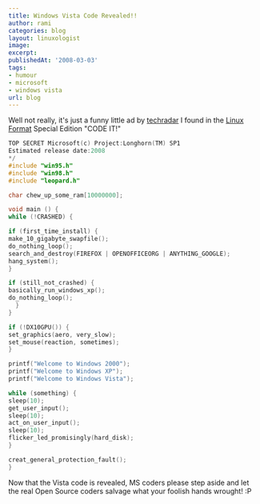 ```yaml
---
title: Windows Vista Code Revealed!!
author: rami
categories: blog
layout: linuxologist
image:
excerpt:
publishedAt: '2008-03-03'
tags:
- humour
- microsoft
- windows vista
url: blog
---
```


Well not really, it's just a funny little ad by [techradar](http://www.techradar.com "techradar") I found in the [Linux Format](http://www.linuxformat.co.uk "Linux Format") Special Edition "CODE IT!"
  
```c
TOP SECRET Microsoft(c) Project:Longhorn(TM) SP1 
Estimated release date:2008 
*/ 
#include "win95.h" 
#include "win98.h" 
#include "leopard.h"

char chew_up_some_ram[10000000];

void main () { 
while (!CRASHED) {

if (first_time_install) { 
make_10_gigabyte_swapfile(); 
do_nothing_loop(); 
search_and_destroy(FIREFOX | OPENOFFICEORG | ANYTHING_GOOGLE); 
hang_system(); 
}

if (still_not_crashed) { 
basically_run_windows_xp(); 
do_nothing_loop(); 
  } 
}

if (!DX10GPU()) { 
set_graphics(aero, very_slow); 
set_mouse(reaction, sometimes); 
}

printf("Welcome to Windows 2000"); 
printf("Welcome to Windows XP"); 
printf("Welcome to Windows Vista");

while (something) { 
sleep(10); 
get_user_input(); 
sleep(10); 
act_on_user_input(); 
sleep(10); 
flicker_led_promisingly(hard_disk); 
}

creat_general_protection_fault(); 
} 
```

Now that the Vista code is revealed, MS coders please step aside and let the real Open Source coders salvage what your foolish hands wrought! :P
